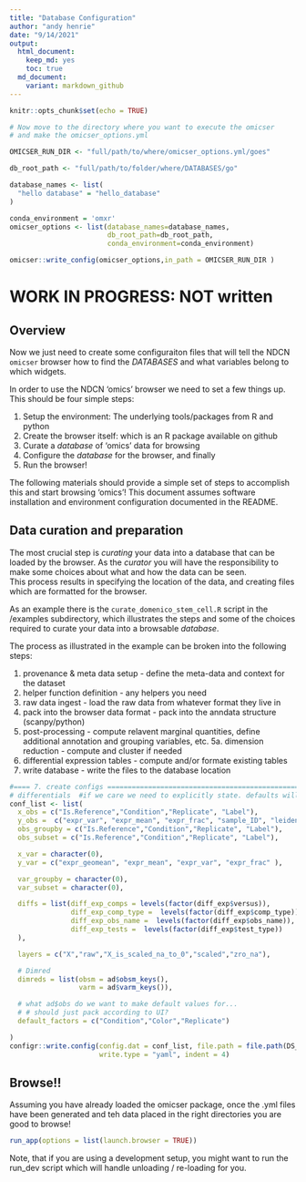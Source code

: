 ```yaml
---
title: "Database Configuration"
author: "andy henrie"
date: "9/14/2021"
output:
  html_document: 
    keep_md: yes
    toc: true
  md_document:
    variant: markdown_github
---
```


```r
knitr::opts_chunk$set(echo = TRUE)
```



```r

# Now move to the directory where you want to execute the omicser
# and make the omicser_options.yml

OMICSER_RUN_DIR <- "full/path/to/where/omicser_options.yml/goes"

db_root_path <- "full/path/to/folder/where/DATABASES/go"

database_names <- list(
  "hello database" = "hello_database"
)

conda_environment = 'omxr'
omicser_options <- list(database_names=database_names,
                        db_root_path=db_root_path,
                        conda_environment=conda_environment)

omicser::write_config(omicser_options,in_path = OMICSER_RUN_DIR )

```

# WORK IN PROGRESS:  NOT written

## Overview
Now we just need to create some configuraiton files that will tell the NDCN `omicser` browser how to find the _DATABASES_ and what variables belong to which widgets.

In order to use the NDCN ‘omics’ browser we need to set a few things up.  This should be four simple steps:

1. Setup the environment: The underlying tools/packages from R and python
2. Create the browser itself: which is an R package available on github
3. Curate a _database_ of ‘omics’ data for browsing
4. Configure the _database_ for the browser, and finally
5. Run the browser!

The following materials should provide a simple set of steps to accomplish this and start browsing ‘omics’!
This document assumes software installation and environment configuration documented in the README.  
    
## Data curation and preparation

The most crucial step is _curating_ your data into a database that can be loaded by the browser.  As the _curator_ you will have the responsibility to make some choices about what and how the data can be seen.  
This process results in specifying the location of the data, and creating files which are formatted for the browser.

As an example there is the `curate_domenico_stem_cell.R` script in the /examples subdirectory, which illustrates the steps and some of the choices required to curate your data into a browsable _database_. 

The process as illustrated in the example can be broken into the following steps:

1. provenance & meta data setup - define the meta-data and context for the dataset
2. helper function definition - any helpers you need
3. raw data ingest - load the raw data from whatever format they live in
4. pack into the browser data format - pack into the anndata structure (scanpy/python)
5. post-processing - compute relavent marginal quantities, define additional annotation and grouping variables, etc.
  5a. dimension reduction - compute and cluster if needed
6. differential expression tables - compute and/or formate existing tables
7. write database - write the files to the database location




``` r
#==== 7. create configs =========================================================================
# differentials  #if we care we need to explicitly state. defaults will be the order...
conf_list <- list(
  x_obs = c("Is.Reference","Condition","Replicate", "Label"),
  y_obs =  c("expr_var", "expr_mean", "expr_frac", "sample_ID", "leiden"), #MEASURES
  obs_groupby = c("Is.Reference","Condition","Replicate", "Label"),
  obs_subset = c("Is.Reference","Condition","Replicate", "Label"),

  x_var = character(0),
  y_var = c("expr_geomean", "expr_mean", "expr_var", "expr_frac" ),

  var_groupby = character(0),
  var_subset = character(0),

  diffs = list(diff_exp_comps = levels(factor(diff_exp$versus)),
               diff_exp_comp_type =  levels(factor(diff_exp$comp_type)),
               diff_exp_obs_name =  levels(factor(diff_exp$obs_name)),
               diff_exp_tests =  levels(factor(diff_exp$test_type))
  ),

  layers = c("X","raw","X_is_scaled_na_to_0","scaled","zro_na"),

  # Dimred
  dimreds = list(obsm = ad$obsm_keys(),
                 varm = ad$varm_keys()),

  # what ad$obs do we want to make default values for...
  # # should just pack according to UI?
  default_factors = c("Condition","Color","Replicate")

)
configr::write.config(config.dat = conf_list, file.path = file.path(DS_ROOT_PATH,DB_NAME,"config.yml" ),
                      write.type = "yaml", indent = 4)


```

## Browse!!

Assuming you have already loaded the omicser package, once the .yml files have been generated and teh data placed in the right directories you are good to browse!

```r

run_app(options = list(launch.browser = TRUE))

```

Note, that if you are using a development setup, you might want to run the run_dev script which will handle unloading / re-loading for you.

